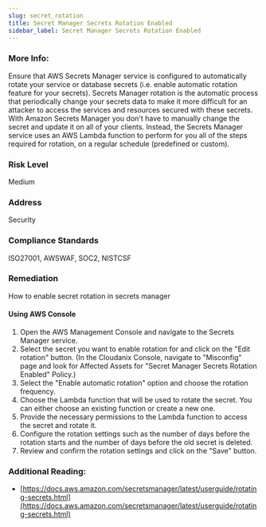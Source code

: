 ```yaml
---
slug: secret_rotation
title: Secret Manager Secrets Rotation Enabled
sidebar_label: Secret Manager Secrets Rotation Enabled
---
```


### More Info:

Ensure that AWS Secrets Manager service is configured to automatically rotate your service or database secrets (i.e. enable automatic rotation feature for your secrets). Secrets Manager rotation is the automatic process that periodically change your secrets data to make it more difficult for an attacker to access the services and resources secured with these secrets. With Amazon Secrets Manager you don't have to manually change the secret and update it on all of your clients. Instead, the Secrets Manager service uses an AWS Lambda function to perform for you all of the steps required for rotation, on a regular schedule (predefined or custom).

### Risk Level

Medium

### Address

Security

### Compliance Standards

ISO27001, AWSWAF, SOC2, NISTCSF

### Remediation

How to enable secret rotation in secrets manager

#### Using AWS Console

1. Open the AWS Management Console and navigate to the Secrets Manager service.
2. Select the secret you want to enable rotation for and click on the "Edit rotation" button.
    (In the Cloudanix Console, navigate to "Misconfig" page and look for Affected Assets for "Secret Manager Secrets Rotation Enabled" Policy.)
3. Select the "Enable automatic rotation" option and choose the rotation frequency.
4. Choose the Lambda function that will be used to rotate the secret. You can either choose an existing function or create a new one.
5. Provide the necessary permissions to the Lambda function to access the secret and rotate it.
6. Configure the rotation settings such as the number of days before the rotation starts and the number of days before the old secret is deleted.
7. Review and confirm the rotation settings and click on the "Save" button.

### Additional Reading:

- [https://docs.aws.amazon.com/secretsmanager/latest/userguide/rotating-secrets.html](https://docs.aws.amazon.com/secretsmanager/latest/userguide/rotating-secrets.html)

